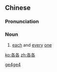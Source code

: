 ==Chinese==
{{zh-forms}}

===Pronunciation===
{{zh-pron
|m=gègè
|h=pfs=kok-kok
|cat=n
}}

===Noun===
{{zh-noun}}

# {{lb|zh|literary}} [[each]] and [[every]] [[one]]

[[Category:Mandarin literary terms|ge4ge4]]

[[ko:各各]]
[[zh:各各]]